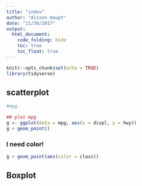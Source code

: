 ```yaml
---
title: "index"
author: "Alison Haupt"
date: "11/30/2017"
output: 
  html_document:
    code_folding: hide
    toc: true
    toc_float: true
---
```


```r
knitr::opts_chunk$set(echo = TRUE)
library(tidyverse)
```


## scatterplot  

```r

#mpg

## plot mpg
g <- ggplot(data = mpg, aes(x = displ, y = hwy))
g + geom_point()
```

### I need color!

```r
g + geom_point(aes(color = class))
```


## Boxplot